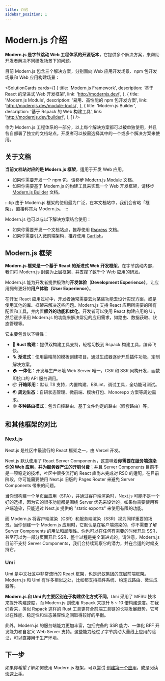 ```yaml
---
title: 介绍
sidebar_position: 1
---
```


# Modern.js 介绍

**Modern.js 是字节跳动 Web 工程体系的开源版本**，它提供多个解决方案，来帮助开发者解决不同研发场景下的问题。

目前 Modern.js 包含三个解决方案，分别面向 Web 应用开发场景、npm 包开发场景和 Web 应用构建场景：


<SolutionCards
  cards={[
    {
      title: 'Modern.js Framework',
      description: '基于 React 的渐进式 Web 开发框架',
      link: 'http://modernjs.dev/',
    },
    {
      title: 'Modern.js Module',
      description: '易用、高性能的 npm 包开发方案',
      link: 'http://modernjs.dev/module-tools/',
    },
    {
      title: 'Modern.js Builder',
      description: '基于 Rspack 的 Web 构建工具',
      link: 'http://modernjs.dev/builder/',
    },
  ]}
/>

作为 Modern.js 工程体系的一部分，以上每个解决方案都可以被单独使用，并且各自部署了独立的文档站点。开发者可以按需选择其中的一个或多个解决方案来使用。

## 关于文档

**当前文档站对应的是 Modern.js 框架**，适用于开发 Web 应用。

- 如果你需要开发一个 npm 包，请移步 [Modern.js Module](https://modernjs.dev/module-tools) 文档。
- 如果你需要基于 Modern.js 的构建工具来实现一个 Web 开发框架，请移步 [Modern.js Builder](https://modernjs.dev/builder) 文档。

:::tip
由于 Modern.js 框架的使用最为广泛，在本文档站中，我们会省略「框架」，直接称其为 Modern.js。
:::

Modern.js 也可以与以下解决方案结合使用：

- 如果你需要开发一个文档站点，推荐使用 [Rspress](https://rspress.dev/) 文档。
- 如果你需要引入微前端架构，推荐使用 [Garfish](https://garfishjs.org/)。

## Modern.js 框架

**Modern.js 框架是一个基于 React 的渐进式 Web 开发框架**。在字节跳动内部，我们将 Modern.js 封装为上层框架，并支撑了数千个 Web 应用的研发。

Modern.js 能为开发者提供极致的**开发体验（Development Experience）**，让应用拥有更好的**用户体验（User Experience）**。

在开发 React 应用过程中，开发者通常需要去为某些功能去设计实现方案，或是使用其他的库、框架来解决这些问题。Modern.js 支持 React 应用所需要的所有配置和工具，并内置**额外的功能和优化**。开发者可以使用 React 构建应用的 UI，然后逐步采用 Modern.js 的功能来解决常见的应用需求，如路由、数据获取、状态管理等。

它主要包含以下特性：

- 🚀 **Rust 构建**：提供双构建工具支持，轻松切换到 Rspack 构建工具，编译飞快。
- 🪜 **渐进式**：使用最精简的模板创建项目，通过生成器逐步开启插件功能，定制解决方案。
- 🏠 **一体化**：开发与生产环境 Web Server 唯一，CSR 和 SSR 同构开发，函数即接口的 API 服务调用。
- 📦 **开箱即用**：默认 TS 支持，内置构建、ESLint、调试工具，全功能可测试。
- 🌏 **周边生态**：自研状态管理、微前端、模块打包、Monorepo 方案等周边需求。
- 🕸 **多种路由模式**：包含自控路由、基于文件约定的路由（嵌套路由）等。

## 和其他框架的对比

### Next.js

Next.js 是社区中最流行的 React 框架之一，由 Vercel 开发。

Next.js 默认使用了 React Server Components，这意味着**你需要在服务端渲染你的 Web 应用，并为服务器产生的开销付费**；并且 Server Components 目前不是一项稳定的技术，社区中很多流行的 React 库尚未完成对 RSC 的适配。在目前阶段，你可能需要使用 Next.js 旧版的 Pages Router 来避免 Server Components 带来的问题。

当你想构建一个单页面应用（SPA），并通过客户端渲染时，Next.js 可能不是一个好的选择，因为它的很多功能都是围绕 Server 优先来设计的。如果你需要使用客户端渲染，只能通过 Next.js 提供的 "static exports" 来使用有限的功能。

而 Modern.js 将客户端渲染（CSR）和服务端渲染（SSR）视为同样重要的场景。当你创建一个 Modern.js 应用时，它默认是在客户端渲染的，你不需要了解 Server Components 的用法和局限性。你也可以在任何有需要的时候开启 SSR，甚至可以为一部分页面开启 SSR，整个过程是完全渐进式的。请注意，Modern.js 目前不支持 Server Components，我们会持续观察它的潜力，并在合适的时候支持它。

### Umi

Umi 是中文社区中非常流行的 React 框架，也是蚂蚁集团的底层前端框架。Modern.js 和 Umi 有许多相似之处，比如都支持插件系统、约定式路由、微生成器等。

**Modern.js 和 Umi 的主要区别在于构建优化方式不同**。Umi 采用了 MFSU 技术来提升构建速度，而 Modern.js 则使用 Rspack 来提升 5 ~ 10 倍构建速度。在我们看来，类似 Rspack 这样的 Rust 工具更符合前端工具链的长期发展趋势，它可以在性能、稳定性和生态兼容性之间取得较好的平衡。

此外，Modern.js 的服务端能力更加丰富，包括完备的 SSR 能力、一体化 BFF 开发能力和自定义 Web Server 支持。这些能力经过了字节跳动大量线上应用的验证，可以直接用于生产环境。

## 下一步

如果你希望了解如何使用 Modern.js 框架，可以尝试 [创建第一个应用](/tutorials/first-app/c01-start)，或是阅读 [快速上手](/guides/get-started/quick-start)。
